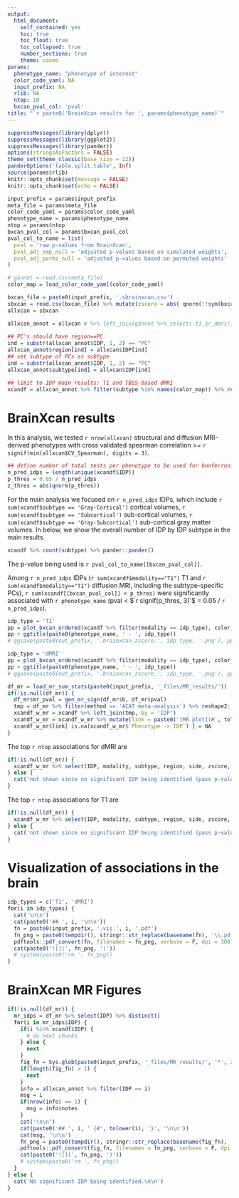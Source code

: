 ```yaml
---
output:
  html_document: 
    self_contained: yes
    toc: true
    toc_float: true
    toc_collapsed: true
    number_sections: true
    theme: cosmo
params:
  phenotype_name: "phenotype of interest"
  color_code_yaml: NA
  input_prefix: NA
  rlib: NA
  ntop: 10
  bxcan_pval_col: 'pval'
title: "`r paste0('BrainXcan results for ', params$phenotype_name)`"
---
```



```r
suppressMessages(library(dplyr))
suppressMessages(library(ggplot2))
suppressMessages(library(pander))
options(stringsAsFactors = FALSE)
theme_set(theme_classic(base_size = 12))
panderOptions('table.split.table', Inf)
source(params$rlib)
knitr::opts_chunk$set(message = FALSE)
knitr::opts_chunk$set(echo = FALSE)
```

```r
input_prefix = params$input_prefix
meta_file = params$meta_file
color_code_yaml = params$color_code_yaml
phenotype_name = params$phenotype_name
ntop = params$ntop
bxcan_pval_col = params$bxcan_pval_col
pval_col_to_name = list(
  pval = 'raw p-values from BrainXcan',
  pval_adj_emp_null = 'adjusted p-values based on simulated weights',
  pval_adj_permz_null = 'adjusted p-values based on permuted weights'
)
```

```r
# gannot = read.csv(meta_file)
color_map = load_color_code_yaml(color_code_yaml)
```

```r
bxcan_file = paste0(input_prefix, '.sbrainxcan.csv')
sbxcan = read.csv(bxcan_file) %>% mutate(zscore = abs( qnorm(!!sym(bxcan_pval_col)/2) ) * sign(sbxcan$bhat))
allxcan = sbxcan
```

```r
allxcan_annot = allxcan # %>% left_join(gannot %>% select(-t1_or_dmri), by = "IDP") 
  
## PC's should have region==PC
ind = substr(allxcan_annot$IDP, 1, 2) == "PC"
allxcan_annot$region[ind] = allxcan$IDP[ind]
## set subtype of PCs as subtype
ind = substr(allxcan_annot$IDP, 1, 2) == "PC"
allxcan_annot$subtype[ind] = allxcan$IDP[ind]

## limit to IDP main results: T1 and TBSS-based dMRI
xcandf = allxcan_annot %>% filter(subtype %in% names(color_map)) %>% rename(side = left_or_right)
```


# BrainXcan results 

In this analysis, we tested `r nrow(allxcan)` structural and diffusion MRI-derived phenotypes with cross validated spearman correlation >= `r signif(min(allxcan$CV_Spearman), digits = 3)`.

```r
## define number of total tests per phenotype to be used for bonferroni correction
n_pred_idps = length(unique(xcandf$IDP))
p_thres = 0.05 / n_pred_idps
z_thres = abs(qnorm(p_thres))
```

For the main analysis we focused on `r n_pred_idps` IDPs, which include `r sum(xcandf$subtype == 'Gray-Cortical')` cortical volumes, `r sum(xcandf$subtype == 'Subcortical')` sub-cortical volumes, `r sum(xcandf$subtype == 'Gray-Subcortical')` sub-cortical gray matter volumes.
In below, we show the overall number of IDP by IDP subtype in the main results.

```r
xcandf %>% count(subtype) %>% pander::pander()
```

The p-value being used is `r pval_col_to_name[[bxcan_pval_col]]`.

Among `r n_pred_idps` IDPs (`r sum(xcandf$modality=="T1")` T1 and `r sum(xcandf$modality=="T1")` diffusion MRI, including the subtype-specific PCs), `r sum(xcandf[[bxcan_pval_col]] < p_thres)` were significantly associated with `r phenotype_name` (pval < $`r signif(p_thres, 3)`$ = 0.05 / `r n_pred_idps`). 

```r
idp_type = 'T1'
pp = plot_bxcan_ordered(xcandf %>% filter(modality == idp_type), color_map, z_thres)
pp + ggtitle(paste0(phenotype_name, ' - ', idp_type))
# ggsave(paste0(out_prefix, '.brainxcan_zscore.', idp_type, '.png'), pp, height = 6, width = 8)
```


```r
idp_type = 'dMRI'
pp = plot_bxcan_ordered(xcandf %>% filter(modality == idp_type), color_map, z_thres)
pp + ggtitle(paste0(phenotype_name, ' - ', idp_type))
# ggsave(paste0(out_prefix, '.brainxcan_zscore.', idp_type, '.png'), pp, height = 6, width = 8)
```

```r
df_mr = load_mr_sum_stats(paste0(input_prefix, '_files/MR_results/'))
if(!is.null(df_mr)) {
  df_mr$mr_pval = gen_mr_sign(df_mr$b, df_mr$pval)
  tmp = df_mr %>% filter(method == 'ACAT meta-analysis') %>% reshape2::dcast(IDP ~ direction, value.var = 'pval')
  xcandf_w_mr = xcandf %>% left_join(tmp, by = 'IDP') 
  xcandf_w_mr = xcandf_w_mr %>% mutate(link = paste0('[MR plot](#', tolower(IDP), ')'))
  xcandf_w_mr$link[ is.na(xcandf_w_mr$`Phenotype -> IDP`) ] = NA
}
```

The top `r ntop` associations for dMRI are 
```r
if(!is.null(df_mr)) {
  xcandf_w_mr %>% select(IDP, modality, subtype, region, side, zscore, !!sym(bxcan_pval_col), `IDP -> Phenotype`, `Phenotype -> IDP`, link) %>% filter(!!sym(bxcan_pval_col) < p_thres) %>% filter(modality=="dMRI") %>% arrange(!!sym(bxcan_pval_col)) %>% select(-modality) %>% head(ntop) %>% pander
} else {
  cat('not shown since no significant IDP being identified (pass p-value cutoff).\n\n')
}
```

The top `r ntop` associations for T1 are 
```r
if(!is.null(df_mr)) {
  xcandf_w_mr %>% select(IDP, modality, subtype, region, side, zscore, !!sym(bxcan_pval_col), `IDP -> Phenotype`, `Phenotype -> IDP`, link) %>% filter(!!sym(bxcan_pval_col) < p_thres) %>% filter(modality == "T1") %>% arrange(!!sym(bxcan_pval_col)) %>% select(-modality) %>% head(ntop) %>% pander
} else {
  cat('not shown since no significant IDP being identified (pass p-value cutoff).\n\n')
}
```

# Visualization of associations in the brain

```r
idp_types = c('T1', 'dMRI')
for(i in idp_types) {
  cat('\n\n')
  cat(paste0('## ', i, '\n\n'))
  fn = paste0(input_prefix, '.vis.', i, '.pdf')
  fn_png = paste0(tempdir(), stringr::str_replace(basename(fn), '\\.pdf', '\\.png'))
  pdftools::pdf_convert(fn, filenames = fn_png, verbose = F, dpi = 300)
  cat(paste0('![](', fn_png, ')'))
  # system(paste0('rm ', fn_png))
}
```

# BrainXcan MR Figures

```r
if(!is.null(df_mr)) {
  mr_idps = df_mr %>% select(IDP) %>% distinct()
  for(i in mr_idps$IDP) {
    if(i %in% xcandf$IDP) {
      # do next chunks
    } else {
      next
    }
    fig_fn = Sys.glob(paste0(input_prefix, '_files/MR_results/', '*', i, '.MR_vis.pdf'))
    if(length(fig_fn) > 1) {
      next
    }
    info = allxcan_annot %>% filter(IDP == i)
    msg = i
    if(nrow(info) == 1) {
      msg = info$notes
    }
    cat('\n\n')
    cat(paste0('## ', i, ' {#', tolower(i), '}', '\n\n'))
    cat(msg, '\n\n')
    fn_png = paste0(tempdir(), stringr::str_replace(basename(fig_fn), '\\.pdf', '\\.png'))
    pdftools::pdf_convert(fig_fn, filenames = fn_png, verbose = F, dpi = 200)
    cat(paste0('![](', fn_png, ')'))
    # system(paste0('rm ', fn_png))
  }
} else {
  cat('No significant IDP being identified.\n\n')
}
```
